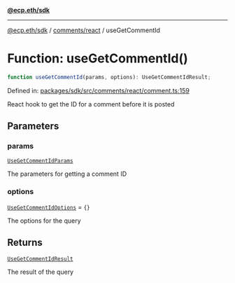 [**@ecp.eth/sdk**](../../../index.mdx)

***

[@ecp.eth/sdk](/sdk-reference/index.mdx) / [comments/react](/sdk-reference/comments/react/index.mdx) / useGetCommentId

# Function: useGetCommentId()

```ts
function useGetCommentId(params, options): UseGetCommentIdResult;
```

Defined in: [packages/sdk/src/comments/react/comment.ts:159](https://github.com/ecp-eth/comments-monorepo/blob/main/packages/sdk/src/comments/react/comment.ts#L159)

React hook to get the ID for a comment before it is posted

## Parameters

### params

[`UseGetCommentIdParams`](/sdk-reference/comments/react/type-aliases/UseGetCommentIdParams.mdx)

The parameters for getting a comment ID

### options

[`UseGetCommentIdOptions`](/sdk-reference/comments/react/type-aliases/UseGetCommentIdOptions.mdx) = `{}`

The options for the query

## Returns

[`UseGetCommentIdResult`](/sdk-reference/comments/react/type-aliases/UseGetCommentIdResult.mdx)

The result of the query
